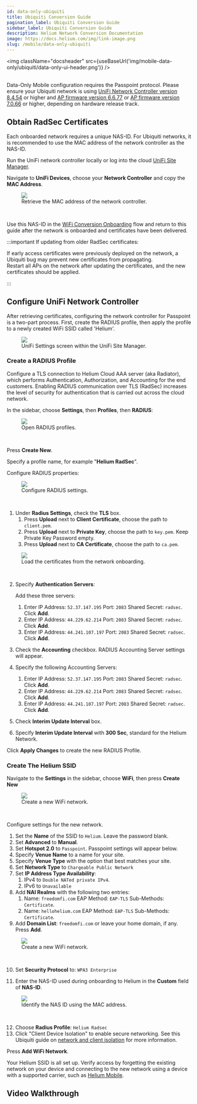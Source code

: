 ```yaml
---
id: data-only-ubiquiti
title: Ubiquiti Conversion Guide
pagination_label: Ubiquiti Conversion Guide
sidebar_label: Ubiquiti Conversion Guide
description: Helium Network Conversion Documentation
image: https://docs.helium.com/img/link-image.png
slug: /mobile/data-only-ubiquiti
---
```


<img
  className="docsheader"
  src={useBaseUrl('img/mobile-data-only/ubiquiti/data-only-ui-header.png')}
/>
<br />
<br />


Data-Only Mobile configuration requires the Passpoint protocol. Please ensure your Ubiquiti network
is using
[UniFi Network Controller version 8.4.54](https://community.ui.com/releases/UniFi-Network-Application-8-4-59/d3ba4443-ad36-4566-b1e6-2d21d8b4f225)
or higher and
[AP firmware version 6.6.77](https://community.ui.com/releases/UniFi-Access-Point-6-6-77/1368d5eb-f4d7-4861-9eae-a317e2bebce9)
or
[AP firmware version 7.0.66](https://community.ui.com/releases/UniFi-Access-Point-7-0-66/edfb7cb4-c629-4e3b-a362-549eec2e0e1b)
or higher, depending on hardware release track.

## Obtain RadSec Certificates

Each onboarded network requires a unique NAS-ID. For Ubiquiti networks, it is recommended to use the
MAC address of the network controller as the NAS-ID.

Run the UniFi network controller locally or log into the cloud
[UniFi Site Manager](https://unifi.ui.com/).

Navigate to **UniFi Devices**, choose your **Network Controller** and copy the **MAC Address**.

<figure className="screensnippet-wrapper">
  <img
    src={useBaseUrl('/img/mobile-data-only/ubiquiti/udm-mac-addr.png')}
    style={{ maxHeight: '400px' }}
    className="add-border-radius add-shadow add-shadow-margin"
  />
  <figcaption>Retrieve the MAC address of the network controller.</figcaption>
</figure>
<br />

Use this NAS-ID in the [WiFi Conversion Onboarding](/mobile/data-only-onboarding) flow and return to
this guide after the network is onboarded and certificates have been delivered.

:::important If updating from older RadSec certificates:

If early access certificates were previously deployed on the network, a Ubiquiti bug may prevent new
certificates from propagating.  
Restart all APs on the network after updating the certificates, and the new certificates should be
applied.

:::

## Configure UniFi Network Controller

After retrieving certificates, configuring the network controller for Passpoint is a two-part
process. First, create the RADIUS profile, then apply the profile to a newly created WiFi SSID
called 'Helium'.

<figure className="screensnippet-wrapper">
  <img
    src={useBaseUrl('/img/mobile-data-only/ubiquiti/configure-controller.png')}
    style={{ maxHeight: '400px' }}
    className="add-border-radius add-shadow add-shadow-margin"
  />
  <figcaption>UniFi Settings screen within the UniFi Site Manager.</figcaption>
</figure>

### Create a RADIUS Profile

Configure a TLS connection to Helium Cloud AAA server (aka Radiator), which performs Authentication,
Authorization, and Accounting for the end customers. Enabling RADIUS communication over TLS (RadSec)
increases the level of security for authentication that is carried out across the cloud network.

In the sidebar, choose **Settings**, then **Profiles**, then **RADIUS**:

<figure className="screensnippet-wrapper">
  <img
    src={useBaseUrl('/img/mobile-data-only/ubiquiti/radius-settings.gif')}
    style={{ maxHeight: '300px' }}
    className="add-border-radius add-shadow add-shadow-margin"
  />
  <figcaption>Open RADIUS profiles.</figcaption>
</figure>
<br />

Press **Create New**.

Specify a profile name, for example "**Helium RadSec**".

Configure RADIUS properties:

<figure className="screensnippet-wrapper">
  <img
    src={useBaseUrl('/img/mobile-data-only/ubiquiti/radius-properties.png')}
    style={{ maxHeight: '350px' }}
    className="add-border-radius add-shadow add-shadow-margin"
  />
  <figcaption>Configure RADIUS settings.</figcaption>
</figure>
<br />

1. Under **Radius Settings**, check the **TLS** box.
   1. Press **Upload** next to **Client Certificate**, choose the path to `client.pem`.
   2. Press **Upload** next to **Private Key**, choose the path to `key.pem`.
      Keep Private Key Password empty.
   3. Press **Upload** next to **CA Certificate**, choose the path to `ca.pem`.

<figure className="screensnippet-wrapper">
  <img
    src={useBaseUrl('/img/mobile-data-only/ubiquiti/radius-keys.png')}
    style={{ maxHeight: '300px' }}
    className="add-border-radius add-shadow add-shadow-margin"
  />
  <figcaption>Load the certificates from the network onboarding.</figcaption>
</figure>
<br />

2. Specify **Authentication Servers**:

   Add these three servers:

   1. Enter IP Address: `52.37.147.195` Port: `2083` Shared Secret: `radsec`. Click **Add**.
   2. Enter IP Address: `44.229.62.214` Port: `2083` Shared Secret: `radsec`. Click **Add**.
   3. Enter IP Address: `44.241.107.197` Port: `2083` Shared Secret: `radsec`. Click **Add**.

3. Check the **Accounting** checkbox. RADIUS Accounting Server settings will appear.

4. Specify the following Accounting Servers:

   1. Enter IP Address: `52.37.147.195` Port: `2083` Shared Secret: `radsec`. Click **Add**.
   2. Enter IP Address: `44.229.62.214` Port: `2083` Shared Secret: `radsec`. Click **Add**.
   3. Enter IP Address: `44.241.107.197` Port: `2083` Shared Secret: `radsec`. Click **Add**.

5. Check **Interim Update Interval** box.
6. Specify **Interim Update Interval** with **300 Sec**, standard for the Helium Network.

Click **Apply Changes** to create the new RADIUS Profile.

### Create The Helium SSID

Navigate to the **Settings** in the sidebar, choose **WiFi**, then press **Create New**

<figure className="screensnippet-wrapper">
  <img
    src={useBaseUrl('/img/mobile-data-only/ubiquiti/create-new-wifi.png')}
    style={{ maxHeight: '300px' }}
    className="add-border-radius add-shadow add-shadow-margin"
  />
  <figcaption>Create a new WiFi network.</figcaption>
</figure>
<br />

Configure settings for the new network.

1. Set the **Name** of the SSID to `Helium`. Leave the password blank.
2. Set **Advanced** to **Manual**.
3. Set **Hotspot 2.0** to `Passpoint`. Passpoint settings will appear below.
4. Specify **Venue Name** to a name for your site.
5. Specify **Venue Type** with the option that best matches your site.
6. Set **Network Type** to `Chargeable Public Network`
7. Set **IP Address Type Availability**:
   1. IPv4 to `Double NATed private IPv4`.
   2. IPv6 to `Unavailable`
8. Add **NAI Realms** with the following two entries:
   1. Name: `freedomfi.com` EAP Method: `EAP-TLS` Sub-Methods: `Certificate`.
   2. Name: `hellohelium.com` EAP Method: `EAP-TLS` Sub-Methods: `Certificate`.
9. Add **Domain List**: `freedomfi.com` or leave your home domain, if any. Press **Add**.

<figure className="screensnippet-wrapper">
  <img
    src={useBaseUrl('/img/mobile-data-only/ubiquiti/main-wifi-settings.png')}
    style={{ maxHeight: '600px' }}
    className="add-border-radius add-shadow add-shadow-margin"
  />
  <figcaption>Create a new WiFi network.</figcaption>
</figure>
<br />

10. Set **Security Protocol** to: `WPA3 Enterprise`

11. Enter the NAS-ID used during onboarding to Helium in the **Custom** field of **NAS-ID**.

<figure className="screensnippet-wrapper">
  <img
    src={useBaseUrl('/img/mobile-data-only/ubiquiti/nas-id-mac-addr.png')}
    style={{ maxHeight: '400px' }}
    className="add-border-radius add-shadow add-shadow-margin"
  />
  <figcaption>Identify the NAS ID using the MAC address.</figcaption>
</figure>
<br />

12. Choose **Radius Profile**: `Helium Radsec`
13. Click "Client Device Isolation" to enable secure networking. See this Ubiquiti guide on
    [network and client isolation](https://help.ui.com/hc/en-us/articles/18965560820247-How-to-Implement-Network-and-Client-Isolation)
    for more information.

Press **Add WiFi Network**.

Your Helium SSID is all set up. Verify access by forgetting the existing network on your device and
connecting to the new network using a device with a supported carrier, such as
[Helium Mobile](https://hellohelium.com).

## Video Walkthrough


<YouTube youTubeId="bHRWF9UZwZQ" aspectRatio="16:9" />
